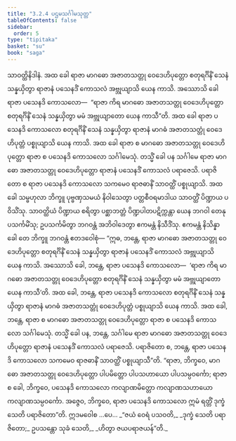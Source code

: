 ```yaml
---
title: "3.2.4 ပဌမသင်္ဂါမသုတ္တ"
tableOfContents: false
sidebar:
  order: 5
type: "tipitaka"
basket: "su"
book: "saga"
---
```



<DynamicBreadcrumb />

<Division number="125" book="saga">

<Paragraph number="658" book="saga">
သာဝတ္ထိနိဒါနံ. အထ ခေါ ရာဇာ မာဂဓော အဇာတသတ္တု ဝေဒေဟိပုတ္တော စတုရင်္ဂိနိံ သေနံ သန္နယှိတွာ ရာဇာနံ ပသေနဒိံ ကောသလံ အဗ္ဘုယျာသိ ယေန ကာသိ. အဿောသိ ခေါ ရာဇာ ပသေနဒိ ကောသလော—  “ရာဇာ ကိရ မာဂဓော အဇာတသတ္တု ဝေဒေဟိပုတ္တော စတုရင်္ဂိနိံ သေနံ သန္နယှိတွာ မမံ အဗ္ဘုယျာတော ယေန ကာသီ”တိ. အထ ခေါ ရာဇာ ပသေနဒိ ကောသလော စတုရင်္ဂိနိံ သေနံ သန္နယှိတွာ ရာဇာနံ မာဂဓံ အဇာတသတ္တုံ ဝေဒေဟိပုတ္တံ ပစ္စုယျာသိ ယေန ကာသိ. အထ ခေါ ရာဇာ စ မာဂဓော အဇာတသတ္တု ဝေဒေဟိပုတ္တော ရာဇာ စ ပသေနဒိ ကောသလော သင်္ဂါမေသုံ. တသ္မိံ ခေါ ပန သင်္ဂါမေ ရာဇာ မာဂဓော အဇာတသတ္တု ဝေဒေဟိပုတ္တော ရာဇာနံ ပသေနဒိံ ကောသလံ ပရာဇေသိ. ပရာဇိတော စ ရာဇာ ပသေနဒိ ကောသလော သကမေဝ ရာဇဓာနိံ သာဝတ္ထိံ ပစ္စုယျာသိ.
</Paragraph>

<Paragraph number="659" book="saga">
အထ ခေါ သမ္ဗဟုလာ ဘိက္ခူ ပုဗ္ဗဏှသမယံ နိဝါသေတွာ ပတ္တစီဝရမာဒါယ သာဝတ္ထိံ ပိဏ္ဍာယ ပဝိသိံသု. သာဝတ္ထိယံ ပိဏ္ဍာယ စရိတွာ ပစ္ဆာဘတ္တံ ပိဏ္ဍပါတပဋိက္ကန္တာ ယေန ဘဂဝါ တေနုပသင်္ကမိံသု; ဥပသင်္ကမိတွာ ဘဂဝန္တံ အဘိဝါဒေတွာ ဧကမန္တံ နိသီဒိံသု. ဧကမန္တံ နိသိန္နာ ခေါ တေ ဘိက္ခူ ဘဂဝန္တံ ဧတဒဝေါစုံ—
</Paragraph>

<Paragraph number="660" book="saga">
“ဣဓ, ဘန္တေ, ရာဇာ မာဂဓော အဇာတသတ္တု ဝေဒေဟိပုတ္တော စတုရင်္ဂိနိံ သေနံ သန္နယှိတွာ ရာဇာနံ ပသေနဒိံ ကောသလံ အဗ္ဘုယျာသိ ယေန ကာသိ. အဿောသိ ခေါ, ဘန္တေ, ရာဇာ ပသေနဒိ ကောသလော—  ‘ရာဇာ ကိရ မာဂဓော အဇာတသတ္တု ဝေဒေဟိပုတ္တော စတုရင်္ဂိနိံ သေနံ သန္နယှိတွာ မမံ အဗ္ဘုယျာတော ယေန ကာသီ’တိ. အထ ခေါ, ဘန္တေ, ရာဇာ ပသေနဒိ ကောသလော စတုရင်္ဂိနိံ သေနံ သန္နယှိတွာ ရာဇာနံ မာဂဓံ အဇာတသတ္တုံ ဝေဒေဟိပုတ္တံ ပစ္စုယျာသိ ယေန ကာသိ. အထ ခေါ, ဘန္တေ, ရာဇာ စ မာဂဓော အဇာတသတ္တု ဝေဒေဟိပုတ္တော ရာဇာ စ ပသေနဒိ ကောသလော သင်္ဂါမေသုံ. တသ္မိံ ခေါ ပန, ဘန္တေ, သင်္ဂါမေ ရာဇာ မာဂဓော အဇာတသတ္တု ဝေဒေဟိပုတ္တော ရာဇာနံ ပသေနဒိံ ကောသလံ ပရာဇေသိ. ပရာဇိတော စ, ဘန္တေ, ရာဇာ ပသေနဒိ ကောသလော သကမေဝ ရာဇဓာနိံ သာဝတ္ထိံ ပစ္စုယျာသီ”တိ.
</Paragraph>

<Paragraph number="661" book="saga">
“ရာဇာ, ဘိက္ခဝေ, မာဂဓော အဇာတသတ္တု ဝေဒေဟိပုတ္တော ပါပမိတ္တော ပါပသဟာယော ပါပသမ္ပဝင်္ကော; ရာဇာ စ ခေါ, ဘိက္ခဝေ, ပသေနဒိ ကောသလော ကလျာဏမိတ္တော ကလျာဏသဟာယော ကလျာဏသမ္ပဝင်္ကော. အဇ္ဇေဝ, ဘိက္ခဝေ, ရာဇာ ပသေနဒိ ကောသလော ဣမံ ရတ္တိံ ဒုက္ခံ သေတိ ပရာဇိတော”တိ. ဣဒမဝေါစ …ပေ…
</Paragraph>

<Paragraph number="662" type="verses" book="saga">
_“ဇယံ ဝေရံ ပသဝတိ,_  
_ဒုက္ခံ သေတိ ပရာဇိတော;_  
ဥပသန္တော သုခံ သေတိ,_  
_ဟိတွာ ဇယပရာဇယန်”တိ._
</Paragraph>
</Division>